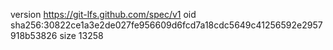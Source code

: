 version https://git-lfs.github.com/spec/v1
oid sha256:30822ce1a3e2de027fe956609d6fcd7a18cdc5649c41256592e2957918b53826
size 13258
